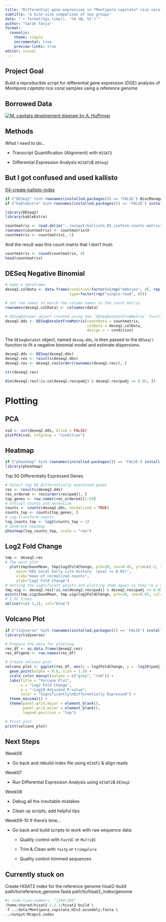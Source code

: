 ```yaml
---
title: "Differential gene expression in *Montipora capitata* rice coral"
subtitle: "a bite-size comparison of two groups"
date: "`r format(Sys.time(), '%d %B, %Y')`"  
author: "Sarah Tanja"
format: 
  revealjs:
    theme: simple
    incremental: true
    preview-links: true
editor: visual
---
```


## Project Goal

Build a reproducible script for differential gene expression (DGE) analysis of *Montipora capitata* rice coral samples using a reference genome

## Borrowed Data

[![M. capitata development diagram by A. Huffmyer](https://user-images.githubusercontent.com/32178010/211181816-cf21abb7-7038-4f86-9aca-3ca326a958ce.png)](https://github.com/AHuffmyer/EarlyLifeHistory_Energetics)

## Methods

*What I need to do...*

-   Transcript Quantification (Alignment) with `HISAT2`

-   Differential Expression Analysis `HISAT2`& `DESeq2`

## But I got confused and used kallisto

[04-create-kallisto-index](http://rpubs.com/sarah_tanja/1034362)

```r
if ("DESeq2" %in% rownames(installed.packages()) == 'FALSE') BiocManager::install('DESeq2')
if ("kableExtra" %in% rownames(installed.packages()) == 'FALSE') install.packages('kableExtra')

library(DESeq2)
library(kableExtra)
```

```r
countmatrix <- read.delim("../output/kallisto_01.isoform.counts.matrix", header = TRUE, sep = '\t')
rownames(countmatrix) <- countmatrix$X
countmatrix <- countmatrix[,-1]
```

And the result was this count matrix that I don't trust:

```r
countmatrix <- round(countmatrix, 0)
head(countmatrix)
```

## DESeq Negative Binomial

```r
# make a dataframe 
deseq2.colData <- data.frame(condition=factor(c(rep("embryos", 4), rep("recruits", 4))), 
                             type=factor(rep("single-read", 8)))

# set row names to match the column names in the count matrix
rownames(deseq2.colData) <- colnames(data)

# DESeqDataSet object created using the `DESeqDataSetFromMatrix` function
deseq2.dds <- DESeqDataSetFromMatrix(countData = countmatrix,
                                     colData = deseq2.colData, 
                                     design = ~ condition)
```

The `DESeqDataSet` object, named `deseq.dds`, is then passed to the `DESeq()` function to fit a negative binomial model and estimate dispersions.

```r
deseq2.dds <- DESeq(deseq2.dds)
deseq2.res <- results(deseq2.dds)
deseq2.res <- deseq2.res[order(rownames(deseq2.res)), ]
```

```r
str(deseq2.res)
```

```r
dim(deseq2.res[!is.na(deseq2.res$padj) & deseq2.res$padj <= 0.05, ])
```

# Plotting

## PCA

```r
vsd <- vst(deseq2.dds, blind = FALSE)
plotPCA(vsd, intgroup = "condition")
```

## Heatmap

```r
if ("pheatmap" %in% rownames(installed.packages()) == 'FALSE') install.packages('pheatmap') 
library(pheatmap)
```

Top 50 Differentially Expressed Genes

```r
# Select top 50 differentially expressed genes
res <- results(deseq2.dds)
res_ordered <- res[order(res$padj), ]
top_genes <- row.names(res_ordered)[1:50]
# Extract counts and normalize
counts <- counts(deseq2.dds, normalized = TRUE)
counts_top <- counts[top_genes, ]
# Log-transform counts
log_counts_top <- log2(counts_top + 1)
# Generate heatmap
pheatmap(log_counts_top, scale = "row")

```

## Log2 Fold Change

```r

tmp <- deseq2.res
# The main plot
  plot(tmp$baseMean, tmp$log2FoldChange, pch=20, cex=0.45, ylim=c(-3, 3), log="x", col="darkgray",
     main="DEG Coral Early Life History  (pval <= 0.05)",
     xlab="mean of normalized counts",
     ylab="Log2 Fold Change")
# Getting the significant points and plotting them again so they're a different color
tmp.sig <- deseq2.res[!is.na(deseq2.res$padj) & deseq2.res$padj <= 0.05, ]
points(tmp.sig$baseMean, tmp.sig$log2FoldChange, pch=20, cex=0.45, col="red")
# 2 FC lines
abline(h=c(-1,1), col="blue")
```

## Volcano Plot

```r
if ("tidyverse" %in% rownames(installed.packages()) == 'FALSE') install.packages('tidyverse') 
library(tidyverse)
```

```r
# Prepare the data for plotting
res_df <- as.data.frame(deseq2.res)
res_df$gene <- row.names(res_df)

# Create volcano plot
volcano_plot <- ggplot(res_df, aes(x = log2FoldChange, y = -log10(padj), color = padj < 0.05)) +
  geom_point(alpha = 0.6, size = 1.5) +
  scale_color_manual(values = c("grey", "red")) +
  labs(title = "Volcano Plot",
       x = "Log2 Fold Change",
       y = "-Log10 Adjusted P-value",
       color = "Significantly\nDifferentially Expressed") +
  theme_minimal() +
  theme(panel.grid.major = element_blank(),
        panel.grid.minor = element_blank(),
        legend.position = "top")

# Print plot
print(volcano_plot)
```

## Next Steps

Week06

-   Go back and rebuild index file using `HISAT2` & align reads

Week07

-   Run Differential Expression Analysis using `HISAT2`& `DESeq2`

Week08

-   Debug all the inevitable mistakes

-   Clean up scripts, add helpful tips

Week09-10 If there's time...

-   Go back and build scripts to work with raw sequence data:

    -   Quality control with `FastQC` or `MultiQC`

    -   Trim & Clean with `fastp` or `trimgalore`

    -   Quality control trimmed sequences

## Currently stuck on

Create HISAT2 index for the reference genome
hisat2-build path/to/reference_genome.fasta path/to/hisat2_index/genome
```r
#| code-line-numbers: "|199|200"
/home/shared/hisat2-2.2.1/hisat2-build \
-f ../data/Montipora_capitata_HIv3.assembly.fasta \
../output/Mcapv3.index
```
